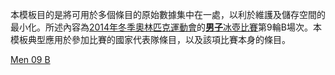 <noinclude>
本模板目的是將可用於多個條目的原始數據集中在一處，以利於維護及儲存空間的最小化。所述內容為[[2014年冬季奧林匹克運動會]]的[[2014年冬季奧林匹克運動會男子冰壺比賽|'''男子'''冰壺比賽]]第9輪B場次。本模板典型應用於參加比賽的國家代表隊條目，以及該項比賽本身的條目。
</noinclude>{{Curlingbox
| sheet = B {{v|2014 Winter Olympics men's curling draw 9 sheet B}}
| team1 = {{flagIOC|DEN|2014年冬季}}（[[Rasmus Stjerne|Stjerne]]）
|0|0|0|0|2|0|1|0|X|X| |3
| team2 = {{flagIOC|SUI|2014年冬季}}（[[Sven Michel|Michel]]）{{X}}
|4|0|0|0|0|2|0|3|X|X| |9
}}<noinclude>
{{2014 Winter Olympics curling convenience template navbox}}
[[Category:2014年冬季奧林匹克運動會冰壺比賽模板|Men 09 B]]
</noinclude>